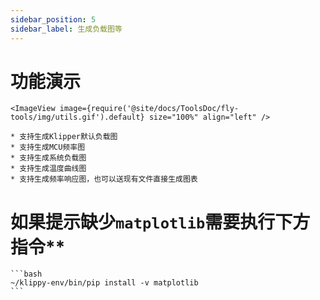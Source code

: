 ```yaml
---
sidebar_position: 5
sidebar_label: 生成负载图等
---
```




# 功能演示

    <ImageView image={require('@site/docs/ToolsDoc/fly-tools/img/utils.gif').default} size="100%" align="left" />

    * 支持生成Klipper默认负载图
    * 支持生成MCU频率图
    * 支持生成系统负载图
    * 支持生成温度曲线图
    * 支持生成频率响应图，也可以送现有文件直接生成图表


# 如果提示缺少`matplotlib`需要执行下方指令**

    ```bash
    ~/klippy-env/bin/pip install -v matplotlib
    ```

